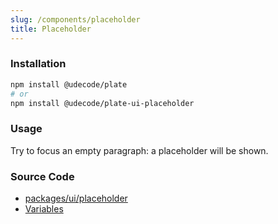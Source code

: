 ```yaml
---
slug: /components/placeholder
title: Placeholder
---
```


### Installation

```bash npm2yarn
npm install @udecode/plate
# or
npm install @udecode/plate-ui-placeholder
```

### Usage

Try to focus an empty paragraph: a placeholder will be shown.


<PlaceholderSandpack />

### Source Code

- [packages/ui/placeholder](https://github.com/udecode/plate/tree/main/packages/ui/placeholder/src)
- [Variables](https://github.com/udecode/plate/blob/main/examples/src)
